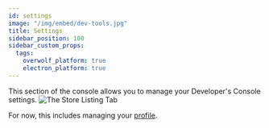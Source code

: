 ```yaml
---
id: settings
image: "/img/embed/dev-tools.jpg"
title: Settings
sidebar_position: 100
sidebar_custom_props:
  tags:
    overwolf_platform: true
    electron_platform: true
---
```


This section of the console allows you to manage your Developer's Console settings.
![The Store Listing Tab](/assets/tools/developers-console/settings/index.jpg)

For now, this includes managing your [profile](settings/profile).